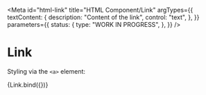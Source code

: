 <!-- @license CC0-1.0 -->


<Meta
  id="html-link"
  title="HTML Component/Link"
  argTypes={{
    textContent: {
      description: "Content of the link",
      control: "text",
    },
  }}
  parameters={{
    status: {
      type: "WORK IN PROGRESS",
    },
  }}
/>

# Link

Styling via the `<a>` element:

<Canvas>
  <Story
    name="Default"
    args={{
      textContent: "The Quick Brown Fox Jumps Over The Lazy Dog",
    }}
  >
    {Link.bind({})}
  </Story>
</Canvas>

<ArgsTable story="Default" />
